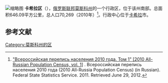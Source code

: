 [[File:Location_of_Kashira_Region_(Moscow_Oblast).svg|缩略图]]
'''卡希拉区'''（{{lang-ru|Каши́рский райо́н}}），[[俄罗斯联邦|俄罗斯联邦]][[莫斯科州|莫斯科州]]的一个行政区，位于该州南部。总面积646.09平方公里，总人口70,269（2010年）<ref>[http://www.gks.ru/free_doc/new_site/perepis2010/croc/perepis_itogi1612.htm  "Всероссийская перепись населения 2010 года. Том 1" [2010 All-Russian Population Census, vol. 1]] {{Wayback|url=http://www.gks.ru/free_doc/new_site/perepis2010/croc/perepis_itogi1612.htm |date=20160325042553 }}. Всероссийская перепись населения 2010 года (2010 All-Russia Population Census) (in Russian). Federal State Statistics Service. 2011. Retrieved June 29, 2012.</ref>。行政中心位于[[卡希拉|卡希拉]]市。


==参考文献==
{{reflist}}

[[Category:莫斯科州的区|Category:莫斯科州的区]]